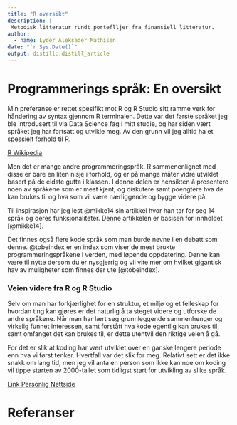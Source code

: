 ```yaml
---
title: "R oversikt"
description: |
 Metodisk litteratur rundt porteflljer fra finansiell litteratur. 
author:
  - name: Lyder Aleksader Mathisen
date: "`r Sys.Date()`"
output: distill::distill_article
---
```



# Programmerings språk: En oversikt 

Min preferanse er rettet spesifikt mot R og R Studio sitt ramme verk for håndering av syntax gjennom R terminalen. Dette var det første språket jeg ble introdusert til via Data Science fag i mitt studie, og har siden vært språket jeg har fortsatt og utvikle meg. Av den grunn vil jeg alltid ha et spessielt forhold til R. 

[R Wikipedia](https://en.wikipedia.org/wiki/R_(programming_language))

Men det er mange andre programmeringspråk. R sammenenlignet med disse er bare en liten nisje i forhold, og er på mange måter vidre utviklet basert på de eldste gutta i klassen. I denne delen er hensikten å presentere noen av språkene som er mest kjent, og diskutere samt poengtere hva de kan brukes til og hva som vil være nærliggende og bygge videre på. 

Til inspirasjon har jeg lest @mikke14 sin artikkel hvor han tar for seg 14 språk og deres funksjonaliteter. Denne artikkelen er basisen for innholdet [@mikke14]. 

Det finnes også flere kode språk som man burde nevne i en debatt som denne. @tobeindex er en index som viser de mest brukte programmeringspråkene i verden, med løpende oppdatering. Denne kan være til nytte dersom du er nysgjerrig og vil vite mer om hvilket gigantisk hav av muligheter som finnes der ute [@tobeindex].


### Veien videre fra R og R Studio 


Selv om man har forkjærlighet for en struktur, et miljø og et felleskap for hvordan ting kan gjøres er det naturlig å ta steget videre og utforske de andre språkene. Når man har lært seg grunnleggende sammenhenger og virkelig funnet interessen, samt forstått hva kode egentlig kan brukes til, samt omfanget det kan brukes til, er dette utentvil den riktige veien å gå.

For det er slik at koding har vært utviklet over en ganske lengere periode enn hva vi først tenker. Hvertfall var det slik for meg. Relativt sett er det ikke snakk om lang tid, men jeg vil anta en person som ikke kan noe om koding vil tippe starten av 2000-tallet som tidligst start for utvikling av slike språk. 




[Link Personlig Nettside](https://mikkegoes.com/portfolio-site-on-wordpress/)







# Referanser 